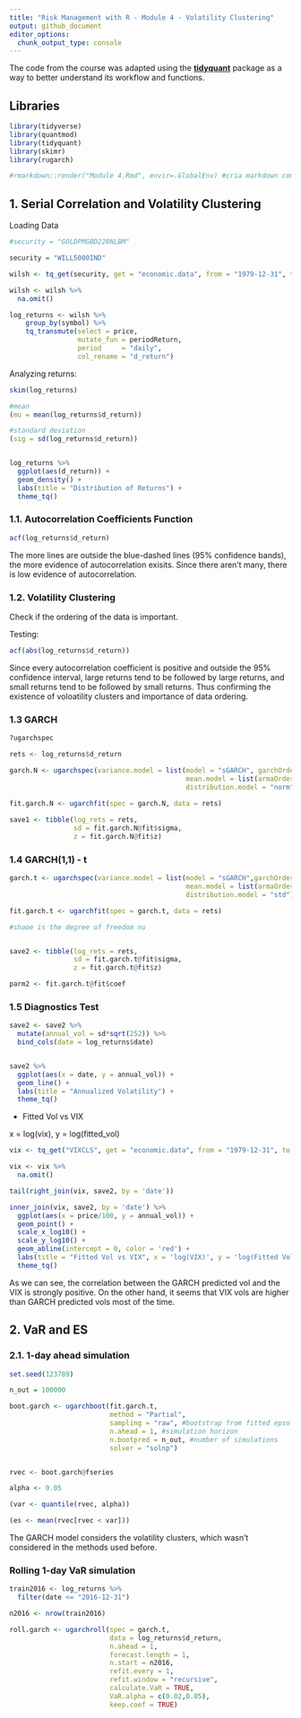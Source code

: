 ```yaml
---
title: "Risk Management with R - Module 4 - Volatility Clustering"
output: github_document
editor_options:
  chunk_output_type: console
---
```


The code from the course was adapted using the [**tidyquant**](https://business-science.github.io/tidyquant/index.html) package as a way to better understand its workflow and functions. 

## Libraries

```r

library(tidyverse)
library(quantmod)
library(tidyquant)
library(skimr)
library(rugarch)

#rmarkdown::render("Module 4.Rmd", envir=.GlobalEnv) #cria markdown com variáveis do global env
```


## 1. Serial Correlation and Volatility Clustering

Loading Data

```r

#security = "GOLDPMGBD228NLBM"

security = "WILL5000IND"

wilsh <- tq_get(security, get = "economic.data", from = "1979-12-31", to  = "2017-12-31")

wilsh <- wilsh %>% 
  na.omit()

log_returns <- wilsh %>%
    group_by(symbol) %>%
    tq_transmute(select = price, 
                 mutate_fun = periodReturn, 
                 period     = "daily", 
                 col_rename = "d_return")

```

Analyzing returns:

```r

skim(log_returns)

#mean
(mu = mean(log_returns$d_return))

#standard deviation
(sig = sd(log_returns$d_return))


log_returns %>% 
  ggplot(aes(d_return)) +
  geom_density() +
  labs(title = "Distribution of Returns") + 
  theme_tq()

```


### 1.1. Autocorrelation Coefficients Function


```r

acf(log_returns$d_return)

```


The more lines are outside the blue-dashed lines (95% confidence bands), the more evidence of autocorrelation exisits. Since there aren't many, there is low evidence of autocorrelation.

### 1.2. Volatility Clustering

Check if the ordering of the data is important.

Testing:

```r

acf(abs(log_returns$d_return))

```

Since every autocorrelation coefficient is positive and outside the 95% confidence interval, large returns tend to be followed by large returns, and small returns tend to be followed by small returns. Thus confirming the existence of voloatility clusters and importance of data ordering.

### 1.3 GARCH

```r

?ugarchspec

rets <- log_returns$d_return

garch.N <- ugarchspec(variance.model = list(model = "sGARCH", garchOrder = c(1, 1)),
                                            mean.model = list(armaOrder = c(0, 0), include.mean = TRUE),
                                            distribution.model = "norm")

fit.garch.N <- ugarchfit(spec = garch.N, data = rets)
                                                              
save1 <- tibble(log_rets = rets, 
                sd = fit.garch.N@fit$sigma, 
                z = fit.garch.N@fit$z)

```

### 1.4 GARCH(1,1) - t

```r

garch.t <- ugarchspec(variance.model = list(model = "sGARCH",garchOrder = c(1, 1)),
                                            mean.model = list(armaOrder = c(0, 0), include.mean = TRUE),
                                            distribution.model = "std")

fit.garch.t <- ugarchfit(spec = garch.t, data = rets)

#shaoe is the degree of freedom nu


save2 <- tibble(log_rets = rets, 
                sd = fit.garch.t@fit$sigma, 
                z = fit.garch.t@fit$z)

parm2 <- fit.garch.t@fit$coef

```


### 1.5 Diagnostics Test


```r

save2 <- save2 %>%
  mutate(annual_vol = sd*sqrt(252)) %>%
  bind_cols(date = log_returns$date) 


save2 %>% 
  ggplot(aes(x = date, y = annual_vol)) +
  geom_line() +
  labs(title = "Annualized Volatility") + 
  theme_tq()

```


- Fitted Vol vs VIX

x = log(vix), y = log(fitted_vol)

```r

vix <- tq_get("VIXCLS", get = "economic.data", from = "1979-12-31", to  = "2017-12-31")

vix <- vix %>% 
  na.omit()

tail(right_join(vix, save2, by = 'date'))

inner_join(vix, save2, by = 'date') %>% 
  ggplot(aes(x = price/100, y = annual_vol)) +
  geom_point() +
  scale_x_log10() +
  scale_y_log10() +
  geom_abline(intercept = 0, color = 'red') +
  labs(title = "Fitted Vol vs VIX", x = 'log(VIX)', y = 'log(Fitted Vol)') + 
  theme_tq()


```

As we can see, the correlation between the GARCH predicted vol and the VIX is strongly positive. On the other hand, it seems that VIX vols are higher than GARCH predicted vols most of the time.

## 2. VaR and ES

### 2.1. 1-day ahead simulation 

```r
set.seed(123789)

n_out = 100000

boot.garch <- ugarchboot(fit.garch.t,
                         method = "Partial",
                         sampling = "raw", #bootstrap from fitted epsolons
                         n.ahead = 1, #simulation horizon
                         n.bootpred = n_out, #number of simulations
                         solver = "solnp")


rvec <- boot.garch@fseries

alpha <- 0.05

(var <- quantile(rvec, alpha))

(es <- mean(rvec[rvec < var]))


```

The GARCH model considers the volatility clusters, which wasn't considered in the methods used before.

### Rolling 1-day VaR simulation

```r

train2016 <- log_returns %>% 
  filter(date <= "2016-12-31")

n2016 <- nrow(train2016)

roll.garch <- ugarchroll(spec = garch.t,
                         data = log_returns$d_return,
                         n.ahead = 1,
                         forecast.length = 1,
                         n.start = n2016,
                         refit.every = 1,
                         refit.window = "recursive",
                         calculate.VaR = TRUE,
                         VaR.alpha = c(0.02,0.05),
                         keep.coef = TRUE)

```


